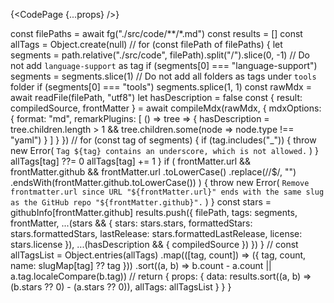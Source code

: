 
{<QueryParamProvider adapter={NextAdapter}><CodePage {...props}
/></QueryParamProvider>}

  const filePaths = await fg("./src/code/**/*.md")
  const results = []
  const allTags = Object.create(null)
  //
  for (const filePath of filePaths) {
    let segments = path.relative("./src/code", filePath).split("/").slice(0, -1)
    // Do not add `language-support` as tag
    if (segments[0] === "language-support") segments = segments.slice(1)
    // Do not add all folders as tags under `tools` folder
    if (segments[0] === "tools") segments.splice(1, 1)
    const rawMdx = await readFile(filePath, "utf8")
    let hasDescription = false
    const { result: compiledSource, frontMatter } = await compileMdx(rawMdx, {
      mdxOptions: {
        format: "md",
        remarkPlugins: [
          () => tree => {
            hasDescription =
              tree.children.length > 1 &&
              tree.children.some(node => node.type !== "yaml")
          }
        ]
      }
    })
    //
    for (const tag of segments) {
      if (tag.includes("_")) {
        throw new Error(
          `Tag ${tag} contains an underscore, which is not allowed.`
        )
      }
      allTags[tag] ??= 0
      allTags[tag] += 1
    }
    if (
      frontMatter.url &&
      frontMatter.github &&
      frontMatter.url
        .toLowerCase()
        .replace(/\/$/, "")
        .endsWith(frontMatter.github.toLowerCase())
    ) {
      throw new Error(
        `Remove frontmatter.url since URL "${frontMatter.url}" ends with the same slug as the GitHub repo "${frontMatter.github}".`
      )
    }
    const stars = githubInfo[frontMatter.github]
    results.push({
      filePath,
      tags: segments,
      frontMatter,
      ...(stars && {
        stars: stars.stars,
        formattedStars: stars.formattedStars,
        lastRelease: stars.formattedLastRelease,
        license: stars.license
      }),
      ...(hasDescription && { compiledSource })
    })
  }
  //
  const allTagsList = Object.entries(allTags)
    .map(([tag, count]) => ({
      tag,
      count,
      name: slugMap[tag] ?? tag
    }))
    .sort((a, b) => b.count - a.count || a.tag.localeCompare(b.tag))
  //
  return {
    props: {
      data: results.sort((a, b) => (b.stars ?? 0) - (a.stars ?? 0)),
      allTags: allTagsList
    }
  }
}
